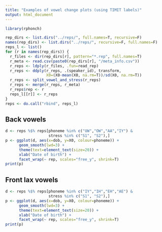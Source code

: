 ```yaml
---
title: "Examples of vowel change plots (using TIMIT labels)"
output: html_document
---
```


```r
library(rphonch)
```

```r
rep_dirs <- list.dirs("../reps/", full.names=T, recursive=F)
names(rep_dirs) <- list.dirs("../reps/", recursive=F, full.names=F)
reps_l <- list()
for (r in names(rep_dirs)) {
  r_files <- dir(rep_dirs[r], pattern="*.rep", full.names=T)
  r_meta <- read.csv(paste0(rep_dirs[r], "/meta_info.csv"))
  r_reps <- ldply(r_files, .fun=read_rep)
  r_reps <- ddply(r_reps, .(speaker_id), transform,
                  X0=(X0-mean(X0, na.rm=T))/sd(X0, na.rm=T))
  r_reps <- split_vowel_and_stress(r_reps)
  r_reps <- merge(r_reps, r_meta)
  r_reps$rep <- r
  reps_l[[r]] <- r_reps
}
reps <- do.call("rbind", reps_l)
```

Back vowels
------

```r
d <- reps %$% reps[phoneme %in% c("UW","OW","AA","IY") &
                   stress %in% c("S1", "S2"),]
p <- ggplot(d, aes(x=dob, y=X0, colour=phoneme)) +
      geom_smooth(lwd=3) +
      theme(text=element_text(size=20)) +
      xlab("Date of birth") +
      facet_wrap(~ rep, scales="free_y", shrink=T)
print(p)
```

Front lax vowels
------

```r
d <- reps %$% reps[phoneme %in% c("IY","IH","EH","AE") &
                   stress %in% c("S1", "S2"),]
p <- ggplot(d, aes(x=dob, y=X0, colour=phoneme)) +
      geom_smooth(lwd=3) +
      theme(text=element_text(size=20)) +
      xlab("Date of birth") +
      facet_wrap(~ rep, scales="free_y", shrink=T)
print(p)
```
